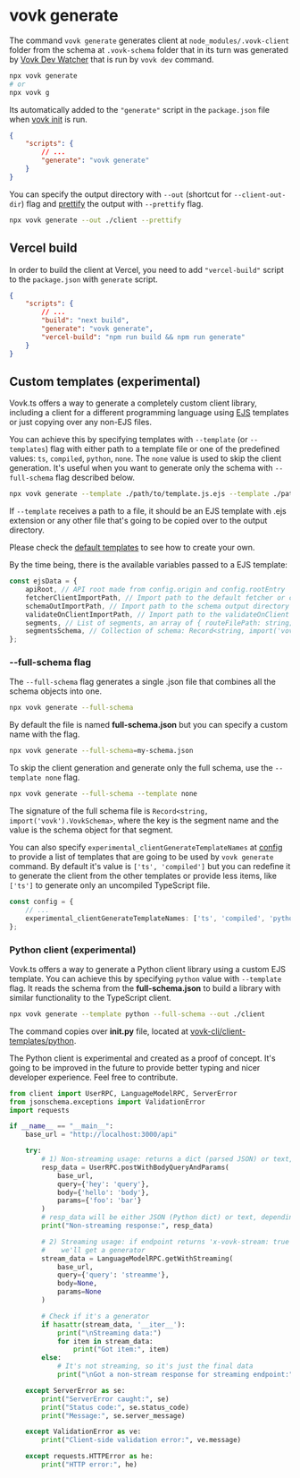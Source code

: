 # vovk generate

The command `vovk generate` generates client at `node_modules/.vovk-client` folder from the schema at `.vovk-schema` folder that in its turn was generated by [Vovk Dev Watcher](/dev/vovk-dev) that is run by `vovk dev` command.

```sh
npx vovk generate
# or
npx vovk g
```

Its automatically added to the `"generate"` script in the `package.json` file when [vovk init](/cli/vovk-init) is run.

```json
{
    "scripts": {
        // ...
        "generate": "vovk generate"
    }
}
```

You can specify the output directory with `--out` (shortcut for `--client-out-dir`) flag and [prettify](https://prettier.io/) the output with `--prettify` flag.

```sh
npx vovk generate --out ./client --prettify
```


## Vercel build

In order to build the client at Vercel, you need to add `"vercel-build"` script to the `package.json` with `generate` script.

```json
{
    "scripts": {
        // ...
        "build": "next build",
        "generate": "vovk generate",
        "vercel-build": "npm run build && npm run generate"
    }
}
```

## Custom templates (experimental)

Vovk.ts offers a way to generate a completely custom client library, including a client for a different programming language using [EJS](https://www.npmjs.com/package/ejs) templates or just copying over any non-EJS files.

You can achieve this by specifying templates with `--template` (or `--templates`) flag with either path to a template file or one of the predefined values: `ts`, `compiled`, `python`, `none`. The `none` value is used to skip the client generation. It's useful when you want to generate only the schema with `--full-schema` flag described below.

```sh
npx vovk generate --template ./path/to/template.js.ejs --template ./path/to/another-template.py.ejs --template ts
```

If `--template` receives a path to a file, it should be an EJS template with .ejs extension or any other file that's going to be copied over to the output directory.

Please check the [default templates](https://github.com/finom/vovk/tree/main/packages/vovk-cli/client-templates) to see how to create your own.

By the time being, there is the available variables passed to a EJS template:

```ts
const ejsData = {
    apiRoot, // API root made from config.origin and config.rootEntry
    fetcherClientImportPath, // Import path to the default fetcher or custom fetcher defined as config.fetcher
    schemaOutImportPath, // Import path to the schema output directory
    validateOnClientImportPath, // Import path to the validateOnClient file
    segments, // List of segments, an array of { routeFilePath: string; segmentName: string; segmentImportPath: string; }
    segmentsSchema, // Collection of schema: Record<string, import('vovk').VovkSchema>
};
```

### --full-schema flag

The `--full-schema` flag generates a single .json file that combines all the schema objects into one.

```sh
npx vovk generate --full-schema
```

By default the file is named **full-schema.json** but you can specify a custom name with the flag.

```sh
npx vovk generate --full-schema=my-schema.json
```

To skip the client generation and generate only the full schema, use the `--template none` flag.

```sh
npx vovk generate --full-schema --template none
```

The signature of the full schema file is `Record<string, import('vovk').VovkSchema>`, where the key is the segment name and the value is the schema object for that segment.

You can also specify `experimental_clientGenerateTemplateNames` at [config](/config) to provide a list of templates that are going to be used by `vovk generate` command. By default it's value is `['ts', 'compiled']` but you can redefine it to generate the client from the other templates or provide less items, like `['ts']` to generate only an uncompiled TypeScript file.

```ts
const config = {
    // ...
    experimental_clientGenerateTemplateNames: ['ts', 'compiled', 'python', './my-client-templates/custom-template.js.ejs'],
};
```

### Python client (experimental)

Vovk.ts offers a way to generate a Python client library using a custom EJS template. You can achieve this by specifying `python` value with `--template` flag. It reads the schema from the **full-schema.json** to build a library with similar functionality to the TypeScript client.

```sh
npx vovk generate --template python --full-schema --out ./client
```

The command copies over **__init__.py** file, located at [vovk-cli/client-templates/python](https://github.com/finom/vovk/tree/main/packages/vovk-cli/client-templates).

The Python client is experimental and created as a proof of concept. It's going to be improved in the future to provide better typing and nicer developer experience. Feel free to contribute.

```py
from client import UserRPC, LanguageModelRPC, ServerError
from jsonschema.exceptions import ValidationError
import requests

if __name__ == "__main__":
    base_url = "http://localhost:3000/api"

    try:
        # 1) Non-streaming usage: returns a dict (parsed JSON) or text, etc.
        resp_data = UserRPC.postWithBodyQueryAndParams(
            base_url,
            query={'hey': 'query'},
            body={'hello': 'body'},
            params={'foo': 'bar'}
        )
        # resp_data will be either JSON (Python dict) or text, depending on the content type
        print("Non-streaming response:", resp_data)

        # 2) Streaming usage: if endpoint returns 'x-vovk-stream: true'
        #    we'll get a generator
        stream_data = LanguageModelRPC.getWithStreaming(
            base_url,
            query={'query': 'streamme'},
            body=None,
            params=None
        )

        # Check if it's a generator
        if hasattr(stream_data, '__iter__'):
            print("\nStreaming data:")
            for item in stream_data:
                print("Got item:", item)
        else:
            # It's not streaming, so it's just the final data
            print("\nGot a non-stream response for streaming endpoint:", stream_data)

    except ServerError as se:
        print("ServerError caught:", se)
        print("Status code:", se.status_code)
        print("Message:", se.server_message)

    except ValidationError as ve:
        print("Client-side validation error:", ve.message)

    except requests.HTTPError as he:
        print("HTTP error:", he)
```